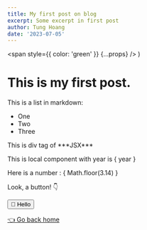 ```yaml
---
title: My first post on blog
excerpt: Some excerpt in first post
author: Tung Hoang
date: '2023-07-05'
---
```



  <span style={{ color: 'green' }} {...props} />
)


# This is my first post.

This is a list in markdown:
- One
- Two
- Three

<div className='text-blue-700'>This is div tag of ***JSX***</div>

<MyComponent name='MDX' />

<LocalComponent>This is local component with year is { year }</LocalComponent>

<div>Here is a number : { Math.floor(3.14) }</div>

Look, a button! 👇

<Button>👋 Hello</Button>

[👈 Go back home](/)
